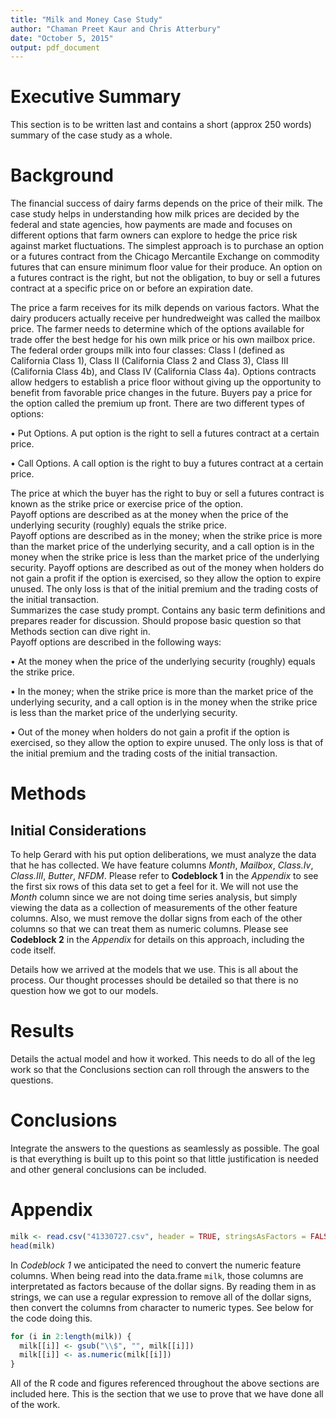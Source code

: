```yaml
---
title: "Milk and Money Case Study"
author: "Chaman Preet Kaur and Chris Atterbury"
date: "October 5, 2015"
output: pdf_document
---
```


# Executive Summary
This section is to be written last and contains a short (approx 250 words)
summary of the case study as a whole. 

# Background
The financial success of dairy farms depends on the price of their milk.  The case study helps in understanding how milk prices are decided by the federal and state agencies, how payments are made and focuses on different options that farm owners can explore to hedge the price risk against market fluctuations.  The simplest approach is to purchase an option or a futures contract from the Chicago Mercantile Exchange on commodity futures that can ensure minimum floor value for their produce. An option on a futures contract is the right, but not the obligation, to buy or sell a futures contract at a specific price on or before an expiration date.  

The price a farm receives for its milk depends on various factors. What the dairy producers actually receive per hundredweight was called the mailbox price.  The farmer needs to determine which of the options available for trade offer the best hedge for his own milk price or his own mailbox price.  The federal order groups milk into four classes: Class I (defined as California Class 1), Class II (California Class 2 and Class 3), Class III (California Class 4b), and Class IV (California Class 4a). Options contracts allow hedgers to establish a price floor without giving up the opportunity to benefit from favorable price changes in the future. Buyers pay a price for the option called the premium up front. There are two different types of options:  

•  Put Options. A put option is the right to sell a futures contract at a certain price.  

•	Call Options. A call option is the right to buy a futures contract at a certain price.  

The price at which the buyer has the right to buy or sell a futures contract is known as the strike price or exercise price of the option.  
Payoff options are described as at the money when the price of the underlying security (roughly) equals the strike price.  
Payoff options are described as in the money; when the strike price is more than the market price of the underlying security, and a call option is in the money when the strike price is less than the market price of the underlying security. 
Payoff options are described as out of the money when holders do not gain a profit if the option is exercised, so they allow the option to expire unused. The only loss is that of the initial premium and the trading costs of the initial transaction.  
Summarizes the case study prompt. Contains any basic term definitions and
prepares reader for discussion. Should propose basic question so that Methods
section can dive right in.  
Payoff options are described in the following ways:

• At the money when the price of the underlying security (roughly) equals the strike price. 

• In the money; when the strike price is more than the market price of the underlying security, and a call option is in the money when the strike price is less than the market price of the underlying security. 

• Out of the money when holders do not gain a profit if the option is exercised, so they allow the option to expire unused. The only loss is that of the initial premium and the trading costs of the initial transaction.  

# Methods
## Initial Considerations
To help Gerard with his put option deliberations, we must analyze the data that
he has collected. We have feature columns _Month_, _Mailbox_, _Class.Iv_,
_Class.III_, _Butter_, _NFDM_. Please refer to __Codeblock 1__ in the _Appendix_
to see the first six rows of this data set to get a feel for it. We will not use
the _Month_ column since we are not doing time series analysis, but simply
viewing the data as a collection of measurements of the other feature columns.
Also, we must remove the dollar signs from each of the other columns so that we
can treat them as numeric columns. Please see __Codeblock 2__ in the _Appendix_
for details on this approach, including the code itself.  

Details how we arrived at the models that we use. This is all about the process.
Our thought processes should be detailed so that there is no question how we got
to our models.  

# Results
Details the actual model and how it worked. This needs to do all of the leg work
so that the Conclusions section can roll through the answers to the questions.  

# Conclusions
Integrate the answers to the questions as seamlessly as possible. The goal is
that everything is built up to this point so that little justification is needed
and other general conclusions can be included.  

# Appendix
\begin{center} \textbf{Codeblock 1} \end{center}

```r
milk <- read.csv("41330727.csv", header = TRUE, stringsAsFactors = FALSE)
head(milk)
```  

\begin{center} \textbf{Codeblock 2} \end{center}

In _Codeblock 1_ we anticipated the need to convert the numeric feature columns.
When being read into the data.frame `milk`, those columns are interpretated as
factors because of the dollar signs. By reading them in as strings, we can use
a regular expression to remove all of the dollar signs, then convert the
columns from character to numeric types. See below for the code doing this.  

```r
for (i in 2:length(milk)) {
  milk[[i]] <- gsub("\\$", "", milk[[i]])
  milk[[i]] <- as.numeric(milk[[i]])
}
```  
All of the R code and figures referenced throughout the above sections are
included here. This is the section that we use to prove that we have done all of
the work.

